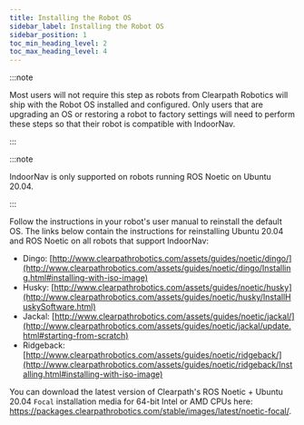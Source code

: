```yaml
---
title: Installing the Robot OS
sidebar_label: Installing the Robot OS
sidebar_position: 1
toc_min_heading_level: 2
toc_max_heading_level: 4
---
```


:::note

Most users will not require this step as robots from Clearpath Robotics
will ship with the Robot OS installed and configured. Only users that
are upgrading an OS or restoring a robot to factory settings will need
to perform these steps so that their robot is compatible with IndoorNav.

:::

:::note

IndoorNav is only supported on robots running ROS Noetic on Ubuntu
20.04.

:::

Follow the instructions in your robot's user manual to reinstall the
default OS. The links below contain the instructions for reinstalling
Ubuntu 20.04 and ROS Noetic on all robots that support IndoorNav:

- Dingo:
  [http://www.clearpathrobotics.com/assets/guides/noetic/dingo/](http://www.clearpathrobotics.com/assets/guides/noetic/dingo/Installing.html#installing-with-iso-image)
- Husky:
  [http://www.clearpathrobotics.com/assets/guides/noetic/husky](http://www.clearpathrobotics.com/assets/guides/noetic/husky/InstallHuskySoftware.html)
- Jackal:
  [http://www.clearpathrobotics.com/assets/guides/noetic/jackal/](http://www.clearpathrobotics.com/assets/guides/noetic/jackal/update.html#starting-from-scratch)
- Ridgeback:
  [http://www.clearpathrobotics.com/assets/guides/noetic/ridgeback/](http://www.clearpathrobotics.com/assets/guides/noetic/ridgeback/Installing.html#installing-with-iso-image)

You can download the latest version of Clearpath's ROS Noetic + Ubuntu
20.04 `Focal` installation media for 64-bit Intel or AMD CPUs here:
<https://packages.clearpathrobotics.com/stable/images/latest/noetic-focal/>.
